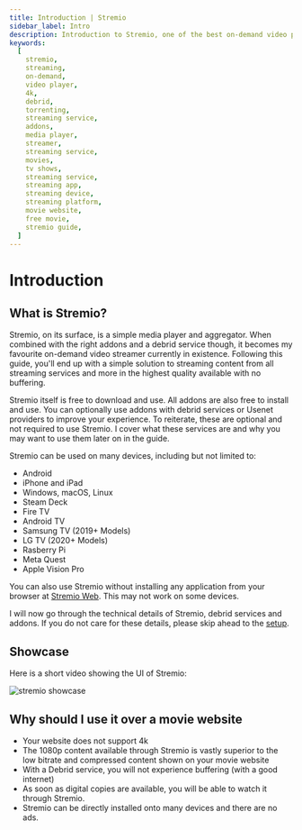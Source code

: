 ```yaml
---
title: Introduction | Stremio
sidebar_label: Intro
description: Introduction to Stremio, one of the best on-demand video players available.
keywords:
  [
    stremio,
    streaming,
    on-demand,
    video player,
    4k,
    debrid,
    torrenting,
    streaming service,
    addons,
    media player,
    streamer,
    streaming service,
    movies,
    tv shows,
    streaming service,
    streaming app,
    streaming device,
    streaming platform,
    movie website,
    free movie,
    stremio guide,
  ]
---
```


# Introduction

## What is Stremio?

Stremio, on its surface, is a simple media player and aggregator.
When combined with the right addons and a debrid service though, it becomes my favourite on-demand video streamer currently in existence.
Following this guide, you'll end up with a simple solution to streaming content from all streaming services and more in the highest quality available with no buffering.

Stremio itself is free to download and use. All addons are also free to install and use. 
You can optionally use addons with debrid services or Usenet providers to improve your experience. 
To reiterate, these are optional and not required to use Stremio.
I cover what these services are and why you may want to use them later on in the guide. 

Stremio can be used on many devices, including but not limited to:

- Android
- iPhone and iPad
- Windows, macOS, Linux
- Steam Deck
- Fire TV
- Android TV
- Samsung TV (2019+ Models)
- LG TV (2020+ Models)
- Rasberry Pi 
- Meta Quest
- Apple Vision Pro

You can also use Stremio without installing any application from your browser at [Stremio Web](https://web.stremio.com/).
This may not work on some devices.

I will now go through the technical details of Stremio, debrid services and addons. 
If you do not care for these details, please skip ahead to the [setup](setup).

## Showcase

Here is a short video showing the UI of Stremio:

![stremio showcase](/img/stremio/showcase.gif)

## Why should I use it over a movie website

- Your website does not support 4k
- The 1080p content available through Stremio is vastly superior to the low bitrate and compressed content shown on your movie website
- With a Debrid service, you will not experience buffering (with a good internet)
- As soon as digital copies are available, you will be able to watch it through Stremio.
- Stremio can be directly installed onto many devices and there are no ads.
